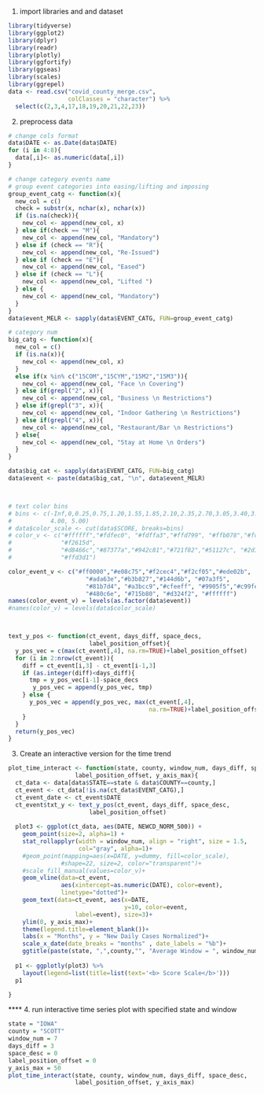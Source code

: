 1. import libraries and and dataset
```r
library(tidyverse)
library(ggplot2)
library(dplyr)
library(readr)
library(plotly)
library(ggfortify)
library(ggseas)
library(scales)
library(ggrepel)
data <- read.csv("covid_county_merge.csv",
                 colClasses = "character") %>% 
  select(c(2,3,4,17,18,19,20,21,22,23))

```


2. preprocess data
```r
# change cols format
data$DATE <- as.Date(data$DATE)
for (i in 4:8){
  data[,i]<- as.numeric(data[,i])
}
```

```r
# change category events name
# group event categories into easing/lifting and imposing
group_event_catg <- function(x){
  new_col = c()
  check = substr(x, nchar(x), nchar(x))
  if (is.na(check)){
    new_col <- append(new_col, x)
  } else if(check == "M"){
    new_col <- append(new_col, "Mandatory")
  } else if (check == "R"){
    new_col <- append(new_col, "Re-Issued")
  } else if (check == "E"){
    new_col <- append(new_col, "Eased")
  } else if (check == "L"){
    new_col <- append(new_col, "Lifted ")
  } else {
    new_col <- append(new_col, "Mandatory")
  }
}
data$event_MELR <- sapply(data$EVENT_CATG, FUN=group_event_catg)

# category num
big_catg <- function(x){
  new_col = c()
  if (is.na(x)){
    new_col <- append(new_col, x)
  } 
  else if(x %in% c("15COM","15CYM","15M2","15M3")){
    new_col <- append(new_col, "Face \n Covering")
  } else if(grepl("2", x)){
    new_col <- append(new_col, "Business \n Restrictions")
  } else if(grepl("3", x)){
    new_col <- append(new_col, "Indoor Gathering \n Restrictions")
  } else if(grepl("4", x)){
    new_col <- append(new_col, "Restaurant/Bar \n Restrictions")
  } else{
    new_col <- append(new_col, "Stay at Home \n Orders")
  }
}

data$big_cat <- sapply(data$EVENT_CATG, FUN=big_catg)
data$event <- paste(data$big_cat, "\n", data$event_MELR)



# text color bins
# bins <- c(-Inf,0,0.25,0.75,1.20,1.55,1.85,2.10,2.35,2.70,3.05,3.40,3.75,
#           4.00, 5.00)
# data$color_scale <- cut(data$SCORE, breaks=bins)
# color_v <- c("#ffffff","#fdfec0", "#fdffa3","#ffd799", "#ffb078","#fc8861",
#              "#f2615d",
#              "#d8466c","#87377a","#942c81","#721f82","#51127c", "#2d1160",
#              "#ffd3d1")

color_event_v <- c("#ff0000","#e08c75","#f2cec4","#f2cf05","#ede02b",
                      "#ada63e","#b3b827","#144d6b", "#07a3f5",
                      "#81b7d4", "#a3bcc9","#cfeeff", "#9905f5","#c99fe3",
                      "#480c6e", "#715b80", "#d324f2", "#ffffff")
names(color_event_v) = levels(as.factor(data$event))
#names(color_v) = levels(data$color_scale)



text_y_pos <- function(ct_event, days_diff, space_decs,
                       label_position_offset){
  y_pos_vec = c(max(ct_event[,4], na.rm=TRUE)+label_position_offset)
  for (i in 2:nrow(ct_event)){
    diff = ct_event[i,3] - ct_event[i-1,3]
    if (as.integer(diff)<days_diff){
      tmp = y_pos_vec[i-1]-space_decs
       y_pos_vec = append(y_pos_vec, tmp)
    } else {
      y_pos_vec = append(y_pos_vec, max(ct_event[,4],
                                        na.rm=TRUE)+label_position_offset)
    }
  }
  return(y_pos_vec)
}

```


3. Create an interactive version for the time trend
```r

plot_time_interact <- function(state, county, window_num, days_diff, space_desc,
                   label_position_offset, y_axis_max){
  ct_data <- data[data$STATE==state & data$COUNTY==county,]
  ct_event <- ct_data[!is.na(ct_data$EVENT_CATG),]
  ct_event_date <- ct_event$DATE
  ct_event$txt_y <- text_y_pos(ct_event, days_diff, space_desc,
                       label_position_offset)
  
  plot3 <- ggplot(ct_data, aes(DATE, NEWCD_NORM_500)) + 
    geom_point(size=2, alpha=1) + 
    stat_rollapplyr(width = window_num, align = "right", size = 1.5,
                    col="gray", alpha=1)+
    #geom_point(mapping=aes(x=DATE, y=dummy, fill=color_scale),
               #shape=22, size=2, color="transparent")+
    #scale_fill_manual(values=color_v)+
    geom_vline(data=ct_event,
               aes(xintercept=as.numeric(DATE), color=event), 
               linetype="dotted")+
    geom_text(data=ct_event, aes(x=DATE, 
                                 y=10, color=event,
                   label=event), size=3)+
    ylim(0, y_axis_max)+
    theme(legend.title=element_blank())+
    labs(x = "Months", y = "New Daily Cases Normalized")+
    scale_x_date(date_breaks = "months" , date_labels = "%b")+
    ggtitle(paste(state, ",",county,"", "Average Window = ", window_num)) 
    
  p1 <- ggplotly(plot3) %>% 
    layout(legend=list(title=list(text='<b> Score Scale</b>')))
  p1

}

```


**** 4. run interactive time series plot with specified state and window
```r
state = "IOWA"
county = "SCOTT"
window_num = 7
days_diff = 3
space_desc = 0
label_position_offset = 0
y_axis_max = 50
plot_time_interact(state, county, window_num, days_diff, space_desc,
                   label_position_offset, y_axis_max)
```